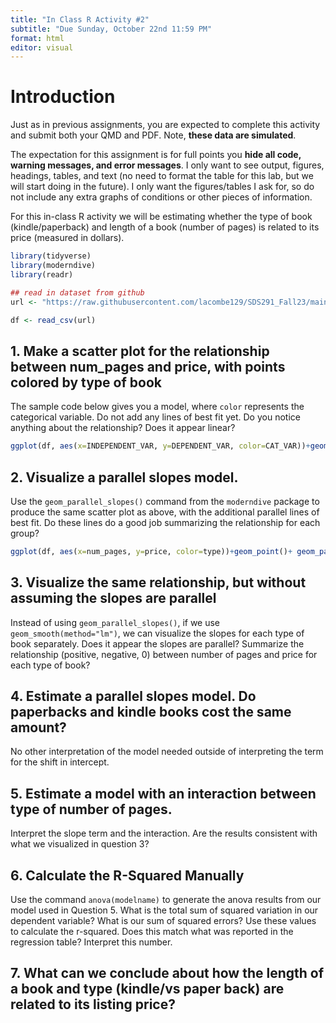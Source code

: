 ```yaml
---
title: "In Class R Activity #2"
subtitle: "Due Sunday, October 22nd 11:59 PM"
format: html
editor: visual
---
```


# Introduction

Just as in previous assignments, you are expected to complete this activity and submit both your QMD and PDF. Note, **these data are simulated**.

The expectation for this assignment is for full points you **hide all code, warning messages, and error messages**. I only want to see output, figures, headings, tables, and text (no need to format the table for this lab, but we will start doing in the future). I only want the figures/tables I ask for, so do not include any extra graphs of conditions or other pieces of information.

For this in-class R activity we will be estimating whether the type of book (kindle/paperback) and length of a book (number of pages) is related to its price (measured in dollars).

```r
library(tidyverse)
library(moderndive)
library(readr)
```

```r
## read in dataset from github
url <- "https://raw.githubusercontent.com/lacombe129/SDS291_Fall23/main/labs/book_data.csv.csv"

df <- read_csv(url)
```

## 1. Make a scatter plot for the relationship between num_pages and price, with points colored by type of book

The sample code below gives you a model, where `color` represents the categorical variable. Do not add any lines of best fit yet. Do you notice anything about the relationship? Does it appear linear?

```r

ggplot(df, aes(x=INDEPENDENT_VAR, y=DEPENDENT_VAR, color=CAT_VAR))+geom_point()
```

## 2. Visualize a parallel slopes model.

Use the `geom_parallel_slopes()` command from the `moderndive` package to produce the same scatter plot as above, with the additional parallel lines of best fit. Do these lines do a good job summarizing the relationship for each group?

```r

ggplot(df, aes(x=num_pages, y=price, color=type))+geom_point()+ geom_parallel_slopes()
```

## 3. Visualize the same relationship, but without assuming the slopes are parallel

Instead of using `geom_parallel_slopes()`, if we use `geom_smooth(method="lm")`, we can visualize the slopes for each type of book separately. Does it appear the slopes are parallel? Summarize the relationship (positive, negative, 0) between number of pages and price for each type of book?

## 4. Estimate a parallel slopes model. Do paperbacks and kindle books cost the same amount?

No other interpretation of the model needed outside of interpreting the term for the shift in intercept.

## 5. Estimate a model with an interaction between type of number of pages.

Interpret the slope term and the interaction. Are the results consistent with what we visualized in question 3?

## 6. Calculate the R-Squared Manually

Use the command `anova(modelname)` to generate the anova results from our model used in Question 5. What is the total sum of squared variation in our dependent variable? What is our sum of squared errors? Use these values to calculate the r-squared. Does this match what was reported in the regression table? Interpret this number.

## 7. What can we conclude about how the length of a book and type (kindle/vs paper back) are related to its listing price?
